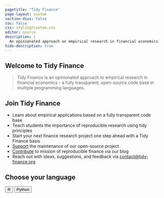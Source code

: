 ```yaml
---
pagetitle: "Tidy Finance"
page-layout: custom
section-divs: false
toc: false
css: styling/custom.css
editor: source
description: | 
  An opinionated approach on empirical research in financial economics.
hide-description: true 
--- 
```


::: {.content-block}

# Welcome to Tidy Finance  

> Tidy Finance is an opinionated approach to empirical research in financial economics - a fully transparent, open-source code base in multiple programming languages.

## Join Tidy Finance

- Learn about empirical applications based on a fully transparent code base
- Teach students the importance of reproducible research using tidy principles
- Start your next finance research project one step ahead with a Tidy Finance basis
- [Support](support.qmd) the maintenance of our open-source project
- [Contribute](contribute.qmd) to mission of reproducible finance via our blog
- Reach out with ideas, suggestions, and feedback via [contact\@tidy-finance.org](mailto:contact@tidy-finance.org)

## Choose your language

::: {.center}
<button class="btn-action" onclick="window.location.href='r/index.html';">
  R
</button>
<button class="btn-action" onclick="window.location.href='python/index.html';">
  Python
</button>
:::

:::